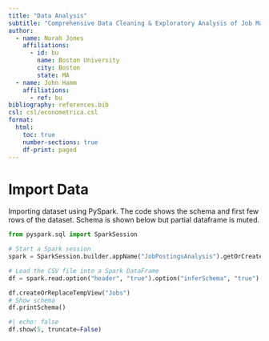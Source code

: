 ```yaml
---
title: "Data Analysis"
subtitle: "Comprehensive Data Cleaning & Exploratory Analysis of Job Market Trends"
author:
  - name: Norah Jones
    affiliations:
      - id: bu
        name: Boston University
        city: Boston
        state: MA
  - name: John Hamm
    affiliations:
      - ref: bu
bibliography: references.bib
csl: csl/econometrica.csl
format: 
  html:
    toc: true
    number-sections: true
    df-print: paged
---
```


# Import Data

Importing dataset using PySpark. The code shows the schema and first few rows of the dataset. Schema is shown below but partial dataframe is muted.

```python
from pyspark.sql import SparkSession

# Start a Spark session
spark = SparkSession.builder.appName("JobPostingsAnalysis").getOrCreate()

# Load the CSV file into a Spark DataFrame
df = spark.read.option("header", "true").option("inferSchema", "true").option("multiLine","true").option("escape", "\"").csv("lightcast_job_postings.csv")

df.createOrReplaceTempView("Jobs")
# Show schema
df.printSchema()
```

```python
#| echo: false
df.show(5, truncate=False)
```